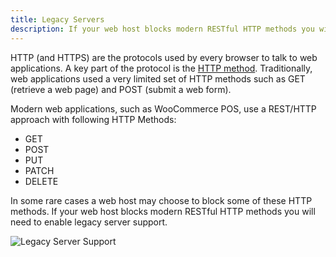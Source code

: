 ```yaml
---
title: Legacy Servers
description: If your web host blocks modern RESTful HTTP methods you will need to enable legacy server support.
---
```


HTTP (and HTTPS) are the protocols used by every browser to talk to web applications.
A key part of the protocol is the [HTTP method](https://tools.ietf.org/html/rfc2616#section-5.1.1).
Traditionally, web applications used a very limited set of HTTP methods such as GET (retrieve a web page) and POST (submit a web form).

Modern web applications, such as WooCommerce POS, use a REST/HTTP approach with following HTTP Methods:

- GET
- POST
- PUT
- PATCH
- DELETE

In some rare cases a web host may choose to block some of these HTTP methods.
If your web host blocks modern RESTful HTTP methods you will need to enable legacy server support.

![Legacy Server Support](https://wcpos.com/wp-content/uploads/2016/06/enable-legacy-server-support.png "WP Admin > POS > Settings > Tools > Enable legacy server support")
